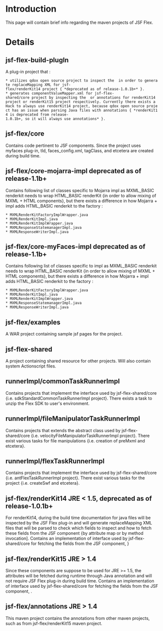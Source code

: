 = Introduction =

This page will contain brief info regarding the maven projects of JSF Flex.


= Details =


==jsf-flex-build-plugIn==
A plug-in project that : 
 * utilizes qdox open source project to inspect the {{{JavaDocs}}} in order to generate replaceMapping XML for jsf-flex/renderKit14 project { *deprecated as of release-1.0.1b+* }.  
 * generates componentValueMapper.xml for jsf-flex-shared/core project by inspecting the {{{JavaDocs}}} or annotations for renderKit14 project or renderKit15 project respectively. Currently there exists a Hack to always use renderKit14 project, because qdox open source project has an issue when parsing Java files with annotations { *renderKit14 is deprecated from release-1.0.1b+, so it will always use annotations* }.


==jsf-flex/core==
Contains code pertinent to JSF components. Since the project uses myfaces plug-in, tld, faces_config.xml, tagClass, and etcetera are created during build time.


==jsf-flex/core-mojarra-impl deprecated as of release-1.1b+==
Contains following list of classes specific to Mojarra impl as MXML_BASIC renderkit needs to wrap HTML_BASIC renderKit {in order to allow mixing of MXML + HTML components}, but there exists a difference in how Mojarra + {{{MyFaces}}} impl adds HTML_BASIC renderkit to the factory :
 * MXMLRenderKitFactoryImplWrapper.java
 * MXMLRenderKitImpl.java
 * MXMLRenderKitImplWrapper.java
 * MXMLResponseStatemanagerImpl.java
 * MXMLResponseWriterImpl.java


==jsf-flex/core-myFaces-impl deprecated as of release-1.1b+==
Contains following list of classes specific to {{{MyFaces}}} impl as MXML_BASIC renderkit needs to wrap HTML_BASIC renderKit {in order to allow mixing of MXML + HTML components}, but there exists a difference in how Mojarra + {{{MyFaces}}} impl adds HTML_BASIC renderkit to the factory :
 * MXMLRenderKitFactoryImplWrapper.java
 * MXMLRenderKitImpl.java
 * MXMLRenderKitImplWrapper.java
 * MXMLResponseStatemanagerImpl.java
 * MXMLResponseWriterImpl.java


==jsf-flex/examples==
A WAR project containing sample jsf pages for the project.

==jsf-flex-shared==
A project containing shared resource for other projects. Will also contain system Actionscript files.

==runnerImpl/commonTaskRunnerImpl==
Contains projects that implement the {{{_CommonTaskRunner}}} interface used by jsf-flex-shared/core {i.e. sdkStandardCommonTaskRunnerImpl project}. There exists a task to unzip the Flex SDK to user's environment.

==runnerImpl/fileManipulatorTaskRunnerImpl==
Contains projects that extends the {{{_FileManipulatorTaskRunner}}} abstract class used by jsf-flex-shared/core {i.e. velocityFileManipulatorTaskRunnerImpl project}. There exist various tasks for file manipulations {i.e. creation of preMxml and etcetera}.

==runnerImpl/flexTaskRunnerImpl==
Contains projects that implement the {{{_FlexTaskRunner}}} interface used by jsf-flex-shared/core {i.e. antFlexTaskRunnerImpl project}. There exist various tasks for the project {i.e. createSwf and etcetera}.

==jsf-flex/renderKit14 JRE < 1.5, deprecated as of release-1.0.1b+==
For renderKit14, during the build time documentation for java files will be inspected by the JSF Flex plug-in and will generate replaceMapping XML files that will be parsed to check which fields to inspect and how to fetch these fields from the JSF component {by attribute map or by method invocation]. Contains an implementation of {{{_AnnotationDocletParser}}} interface used by jsf-flex-shared/core for fetching the fields from the JSF component, {{{AnnotationDocletParser14Impl}}} }

==jsf-flex/renderKit15 JRE > 1.4==
Since these components are suppose to be used for JRE >= 1.5, the attributes will be fetched during runtime through Java annotation and will not require JSF Flex plug-in during build time. Contains an implementation of {{{_AnnotationDocletParser}}} interface used by jsf-flex-shared/core for fetching the fields from the JSF component, {{{AnnotationDocletParser15Impl}}}.

==jsf-flex/annotations JRE > 1.4 ==
This maven project contains the annotations from other maven projects, such as from jsf-flex/renderKit15 maven project.